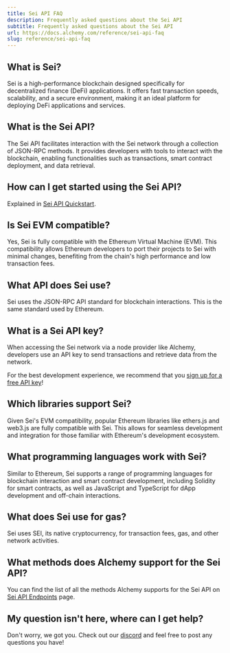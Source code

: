 ```yaml
---
title: Sei API FAQ
description: Frequently asked questions about the Sei API
subtitle: Frequently asked questions about the Sei API
url: https://docs.alchemy.com/reference/sei-api-faq
slug: reference/sei-api-faq
---
```


## What is Sei?

Sei is a high-performance blockchain designed specifically for decentralized finance (DeFi) applications. It offers fast transaction speeds, scalability, and a secure environment, making it an ideal platform for deploying DeFi applications and services.

## What is the Sei API?

The Sei API facilitates interaction with the Sei network through a collection of JSON-RPC methods. It provides developers with tools to interact with the blockchain, enabling functionalities such as transactions, smart contract deployment, and data retrieval.

## How can I get started using the Sei API?

Explained in [Sei API Quickstart](/reference/sei-api-quickstart).

## Is Sei EVM compatible?

Yes, Sei is fully compatible with the Ethereum Virtual Machine (EVM). This compatibility allows Ethereum developers to port their projects to Sei with minimal changes, benefiting from the chain's high performance and low transaction fees.

## What API does Sei use?

Sei uses the JSON-RPC API standard for blockchain interactions. This is the same standard used by Ethereum.

## What is a Sei API key?

When accessing the Sei network via a node provider like Alchemy, developers use an API key to send transactions and retrieve data from the network.

For the best development experience, we recommend that you [sign up for a free API key](https://dashboard.alchemy.com/signup/)!

## Which libraries support Sei?

Given Sei's EVM compatibility, popular Ethereum libraries like ethers.js and web3.js are fully compatible with Sei. This allows for seamless development and integration for those familiar with Ethereum's development ecosystem.

## What programming languages work with Sei?

Similar to Ethereum, Sei supports a range of programming languages for blockchain interaction and smart contract development, including Solidity for smart contracts, as well as JavaScript and TypeScript for dApp development and off-chain interactions.

## What does Sei use for gas?

Sei uses SEI, its native cryptocurrency, for transaction fees, gas, and other network activities.

## What methods does Alchemy support for the Sei API?

You can find the list of all the methods Alchemy supports for the Sei API on [Sei API Endpoints](/reference/sei-api-endpoints) page.

## My question isn't here, where can I get help?

Don't worry, we got you. Check out our [discord](https://alchemy.com/discord) and feel free to post any questions you have!
